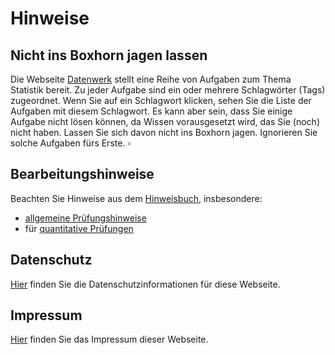 # Hinweise

## Nicht ins Boxhorn jagen lassen

:::{.callout-note}
Die Webseite [Datenwerk](https://datenwerk.netlify.app/) stellt eine Reihe von Aufgaben zum Thema Statistik bereit. Zu jeder Aufgabe sind ein oder mehrere Schlagwörter (Tags) zugeordnet. Wenn Sie auf ein Schlagwort klicken, sehen Sie die Liste der Aufgaben mit diesem Schlagwort. Es kann aber sein, dass Sie einige Aufgabe nicht lösen können, da Wissen vorausgesetzt wird, das Sie (noch) nicht haben. Lassen Sie sich davon nicht ins Boxhorn jagen. Ignorieren Sie solche Aufgaben fürs Erste. $\square$
:::



## Bearbeitungshinweise



Beachten Sie Hinweise aus dem [Hinweisbuch](https://hinweisbuch.netlify.app/), insbesondere:

- [allgemeine Prüfungshinweise](https://hinweisbuch.netlify.app/hinweise-pruefung-allgemein-frame)
- für [quantitative Prüfungen](https://hinweisbuch.netlify.app/hinweise-pruefung-klausur-frame)



## Datenschutz


[Hier](https://sebastiansauer.github.io/Datenwerk/datenschutz.html) finden Sie die Datenschutzinformationen für diese Webseite.



## Impressum

[Hier](https://sebastiansauer.github.io/Datenwerk/impressum.html) finden Sie das Impressum dieser Webseite.
